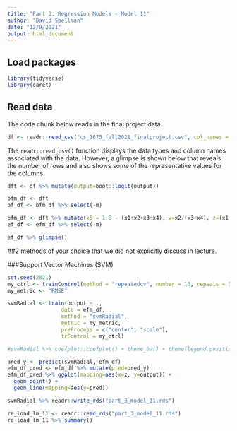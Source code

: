 ```yaml
---
title: "Part 3: Regression Models - Model 11"
author: "David Spellman"
date: "12/9/2021"
output: html_document
---
```


## Load packages
```r
library(tidyverse)
library(caret)
```

## Read data

The code chunk below reads in the final project data.  

```r
df <- readr::read_csv("cs_1675_fall2021_finalproject.csv", col_names = TRUE)
```

The `readr::read_csv()` function displays the data types and column names associated with the data. However, a glimpse is shown below that reveals the number of rows and also shows some of the representative values for the columns.  

```r
dft <- df %>% mutate(output=boot::logit(output))

bfm_df <- dft
bf_df <- bfm_df %>% select(-m)

efm_df <- dft %>% mutate(x5 = 1.0 - (x1+x2+x3+x4), w=x2/(x3+x4), z=(x1+x2)/(x4+x5), t=v1*v2)
ef_df <- efm_df %>% select(-m)

ef_df %>% glimpse()
```

##2 methods of your choice that we did not explicitly discuss in lecture.

###Support Vector Machines (SVM)

```r
set.seed(2021)
my_ctrl <- trainControl(method = "repeatedcv", number = 10, repeats = 5)
my_metric <- "RMSE"

svmRadial <- train(output ~ .,
                 data = efm_df,
                 method = "svmRadial",
                 metric = my_metric,
                 preProcess = c("center", "scale"),
                 trControl = my_ctrl)

#svmRadial %>% coefplot::coefplot() + theme_bw() + theme(legend.position='none')
```

```r
pred_y <- predict(svmRadial, efm_df)
efm_df_pred <- efm_df %>% mutate(pred=pred_y)
efm_df_pred %>% ggplot(mapping=aes(x=z, y=output)) +
  geom_point() +
  geom_line(mapping=aes(y=pred))
```

```r
svmRadial %>% readr::write_rds("part_3_model_11.rds")
```

```r
re_load_lm_11 <- readr::read_rds("part_3_model_11.rds")
re_load_lm_11 %>% summary()
```
  

